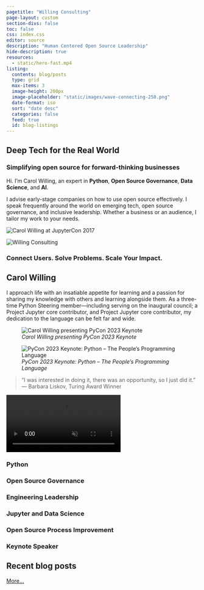 ```yaml
---
pagetitle: "Willing Consulting"
page-layout: custom
section-divs: false
toc: false
css: index.css
editor: source
description: "Human Centered Open Source Leadership"
hide-description: true
resources: 
  - static/hero-fast.mp4
listing:
  contents: blog/posts
  type: grid
  max-items: 3
  image-height: 200px
  image-placeholder: "static/images/wave-connecting-250.png"
  date-format: iso
  sort: "date desc"
  categories: false
  feed: true
  id: blog-listings
---
```


::: {.hero-banner}

::: {.content-block}

::: {.hero-text}

# Deep Tech for the Real World 

### Simplifying open source for forward-thinking businesses

Hi. I’m Carol Willing, an expert in **Python**, **Open Source Governance**, **Data Science**, and **AI**.

I advise early-stage companies on how to use open source effectively. I speak frequently around the world on emerging tech,
open source governance, and inclusive leadership. Whether a business or an audience, I tailor my
work to your needs.

::: {.grid}
::: {.g-col-lg-6 .g-col-12 style="max-height: 605px;"}
![](images/HS_Willing_Carol_jupcon17_NoCube.webp "Carol Willing at JupyterCon 2017")
:::

::: {.g-col-lg-6 .g-col-12 style="max-height: 605px;"}
![](images/logo-vertical.png "Willing Consulting")
:::
:::


### Connect Users. Solve Problems. Scale Your Impact.

:::

:::

:::


::: {.hello-wc}
::: {.content-block}

::: {.hello-wc-text}

# Carol Willing

I approach life with an
insatiable appetite for learning and a passion for sharing my knowledge with others and learning
alongside them. As a three-time Python Steering member—including serving on the
inaugural council; a Project Jupyter core contributor, and Project Jupyter core
contributor, my dedication to the language can be felt far and wide.

::: {.grid}
::: {.g-col-lg-6 .g-col-12}
![*Carol Willing presenting PyCon 2023 Keynote*](images/pycon-keynote.webp "Carol Willing presenting PyCon 2023 Keynote")
:::

::: {.g-col-lg-6 .g-col-12}
![*PyCon 2023 Keynote: Python -- The People's Programming Language*](images/pycon-title-slide.webp "PyCon 2023 Keynote: Python -- The People's Programming Language")
:::

:::

> “I was interested in doing it, there was an opportunity, so I just did it.”
--- Barbara Liskov, Turing Award Winner

::: {.hero-animation}

<video autoplay muted playsinline loop>
<source src="static/hero-fast.mp4" type="video/mp4"/>
</video>
:::

:::
:::
:::

::: {.content-block}
::: {.features}

::: {.feature}
### Python


:::

::: {.feature}
### Open Source Governance

:::

::: {.feature}
### Engineering Leadership

:::

::: {.feature}
### Jupyter and Data Science

:::

::: {.feature}
### Open Source Process Improvement

:::

::: {.feature}
### Keynote Speaker

:::

:::
:::


::: {.hello-blog}
::: {.content-block}

# Recent blog posts

[More...](blog)

::: {#blog-listings}
:::

:::
:::

